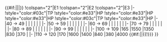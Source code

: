 
{{#if:{{{rows|}}}||{{{!}} class="wikitable typography-xl-optout" align="center"}}
|-
!style="width:20%" rowspan="2"|Easy{{#if:{{{rows|}}}|<sup>{{Edit|Winter 2019 Event/Info/Easy HP}}</sup>}}
!colspan="2"|E1
!colspan="2"|E2
!colspan="2"|E3
|-
!style="color:#03c"|TP
!style="color:#e33"|HP
!style="color:#e33"|HP
!style="color:#e33"|HP
!style="color:#03c"|TP
!style="color:#e33"|HP
|-
|40 → 49
|
|
|
|
|
|
|-
|50 → 59
|
|
|
|
|
|
|-
|60 → 69
|
|
|
|
|
|
|-
|70 → 79
|
|
|
|
|
|
|-
|80 → 89
|
|
|
|
|
|
|-
|90 → 99
|
|
|
|
|
|
|-
|100 → 109
|165
|1550
|1350
|830
|370
|
|-
|110 → 120
|170
|1600
|1400
|840
|380
|4000
{{#if:{{{rows|}}}||{{!}}} }}